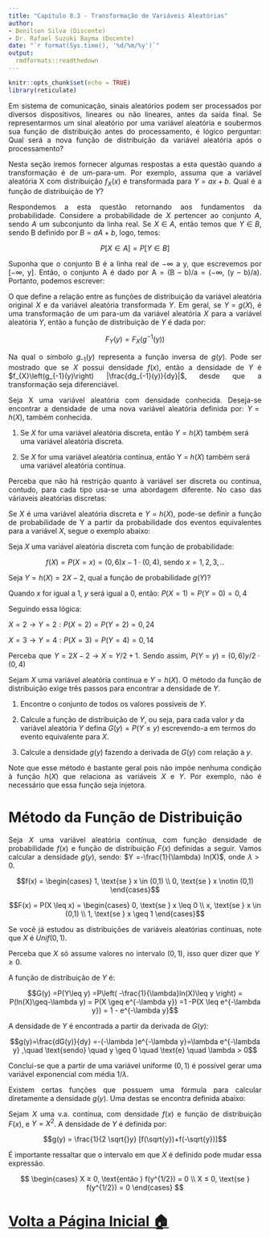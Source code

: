 ---
title: "Capítulo 8.3 - Transformação de Variáveis Aleatórias"
author: 
- Denilson Silva (Discente)
- Dr. Rafael Suzuki Bayma (Docente)
date: "`r format(Sys.time(), '%d/%m/%y')`"
output: 
  rmdformats::readthedown
---

```{r setup, include=FALSE}
knitr::opts_chunk$set(echo = TRUE)
library(reticulate)
```

<p ALIGN=justify>Em sistema de comunicação, sinais aleatórios podem ser processados por diversos dispositivos, lineares ou não lineares, antes da saída final. Se representarmos um sinal aleatório por uma variável aleatória e soubermos sua função de distribuição antes do processamento, é lógico perguntar: Qual será a nova função de distribuição da variável aleatória após o 
processamento?</p> 

<p ALIGN=justify>Nesta seção iremos fornecer algumas respostas a esta questão quando a transformação é de um-para-um. Por exemplo, assuma que a variável aleatória X com distribuição $f_{X}(x)$ é transformada para $Y = ax + b$. Qual é a função de distribuição de $Y$?</p>

<p ALIGN=justify>Respondemos a esta questão retornando aos fundamentos da probabilidade. Considere a probabilidade de $X$ pertencer ao conjunto $A$, sendo $A$ um subconjunto da linha real. Se $X ∈ A$, então temos que $Y ∈ B$, sendo B definido por $B = aA + b$, logo, temos:</p>

$$P[X \in A]  = P[Y \in B] \tag{8.43}$$

<p ALIGN=justify>Suponha que o conjunto B é a linha real de $-\infty$ a y, que escrevemos por [$-\infty$, y]. Então, o conjunto A é dado por A = (B – b)/a = ($-\infty$, (y – b)/a). Portanto, podemos escrever:</p>

\begin{align*}
F_{Y}(y) &= P[Y  \in ( -\infty, y]]\\
&= P[X  \in ( -\infty, (y-b)/a]]\\
&= F_{X}\left(\frac{y-b}{a}\right)\tag{8.44}
\end{align*}

<p ALIGN=justify>O que define a relação entre as funções de distribuição da variável aleatória original $X$ e da variável aleatória transformada $Y$. Em geral, se $Y = g(X)$, é uma transformação de um para-um da variável aleatória $X$ para a variável aleatória $Y$, então a função de distribuição de $Y$ é dada por:</p>

$$F_{Y}(y) = F_{X}\left(g^{-1}(y)\right)\tag{8.45}$$

<p ALIGN=justify>Na qual o símbolo $g_{–1}(y)$ representa a função inversa de $g(y)$. Pode ser mostrado que se $X$ possui densidade $f(x)$, então a densidade de $Y$ é $f_{X}\left(g_{-1}(y)\right) |\frac{dg_{-1}(y)}{dy}|$, desde que a transformação seja diferenciável.</p>

<p ALIGN=justify>Seja X uma variável aleatória com densidade conhecida. Deseja-se encontrar a densidade de uma nova variável aleatória definida por: $Y = h(X)$, também conhecida. </p>

1. Se $X$ for uma variável aleatória discreta, então $Y = h(X)$ também será uma variável aleatória discreta.

2. Se $X$ for uma variável aleatória contínua, então Y = $h(X)$ também será uma variável aleatória contínua.
 
<p ALIGN=justify>Perceba que não há restrição quanto à variável ser discreta ou contínua, contudo, para cada tipo usa-se uma abordagem diferente. No caso das váriaveis aleatórias discretas:</p>

<p ALIGN=justify>Se $X$ é uma variável aleatória discreta e $Y = h(X)$, pode-se definir a função de probabilidade de Y a partir da probabilidade dos eventos equivalentes para a variável $X$, segue o exemplo abaixo:</p>

<p ALIGN=justify>Seja $X$ uma variável aleatória discreta com função de probabilidade:</p>

$$f(X) = P(X = x) = (0,6)x-1\cdot(0,4) \textrm{, sendo }  x = 1,2,3,..$$

<p ALIGN=justify>Seja $Y = h(X) = 2X-2$, qual a função de probabilidade $g(Y)$?</p>

<p ALIGN=justify>Quando $x$ for igual a $1$, $y$ será igual a $0$, então: $P(X = 1) = P(Y = 0) = 0,4$</p>

<p ALIGN=justify>Seguindo essa lógica:</p>

$X = 2 → Y = 2: P(X = 2) = P(Y = 2) = 0,24$

$X = 3 → Y = 4: P(X = 3) = P(Y = 4) = 0,14$

<p ALIGN=justify>Perceba que $Y = 2X-2 → X = Y/2+1$. Sendo assim, $P(Y = y) = (0,6)y/2\cdot(0,4)$</p>

<p ALIGN=justify>Sejam $X$ uma variável aleatória contínua e $Y = h(X)$. O método da função de distribuição exige três passos para encontrar a densidade de $Y$.</p>
 
1. Encontre o conjunto de todos os valores possíveis de $Y$.

2. Calcule a função de distribuição de $Y$, ou seja, para cada valor $y$ da variável aleatória $Y$ defina $G(y) = P(Y ≤ y)$ escrevendo-a em termos do evento equivalente para $X$.

3. Calcule a densidade $g(y)$ fazendo a derivada de $G(y)$ com relação a $y$.
 
<p ALIGN=justify>Note que esse método é bastante geral pois não impõe nenhuma condição à função $h(X)$ que relaciona as variáveis $X$ e $Y$. Por exemplo, não é necessário que essa função seja injetora.</p>

# Método da Função de Distribuição
 
<p ALIGN=justify>Seja $X$ uma variável aleatória contínua, com função densidade de probabilidade $f(x)$ e função de distribuição $F(x)$ definidas a seguir. Vamos calcular a densidade $g(y)$, sendo: $Y =-\frac{1}{\lambda} ln(X)$, onde $λ > 0$.</p>

$$f(x) =
    \begin{cases}
        1, \text{se } x \in (0,1) \\
        0, \text{se } x \notin (0,1)
    \end{cases}$$

$$F(x) = P(X \leq x) = 
    \begin{cases}
        0, \text{se } x \leq 0 \\
        x, \text{se } x \in (0,1) \\
        1, \text{se } x \geq 1
    \end{cases}$$    


<p ALIGN=justify>Se você já estudou as distribuições de variáveis aleatórias contínuas, note que $X$ é $Unif(0,1)$.</p>

<p ALIGN=justify>Perceba que $X$ só assume valores no intervalo $(0,1)$, isso quer dizer que $Y ≥ 0$.</p>
 
<p ALIGN=justify>A função de distribuição de $Y$ é:</p>

$$G(y) =P(Y\leq y) =P\left( -\frac{1}{\lambda}ln(X)\leq y \right) = P(ln(X)\geq-\lambda y) = P(X \geq e^{-\lambda y}) =1 -P(X \leq e^{-\lambda y}) = 1 - e^{-\lambda y}$$
 
<p ALIGN=justify>A densidade de $Y$ é encontrada a partir da derivada de $G(y)$:</p>
 
$$g(y)=\frac{dG(y)}{dy} =-(-\lambda )e^{-\lambda y}=\lambda e^{-\lambda y} ,\quad \text{sendo} \quad y \geq 0 \quad \text{e} \quad \lambda > 0$$

<p ALIGN=justify>Conclui-se que a partir de uma variável uniforme $(0,1)$ é possível gerar uma variável exponencial com média $1/λ$.</p>
 
<p ALIGN=justify>Existem certas funções que possuem uma fórmula para calcular diretamente a densidade $g(y)$. Uma destas se encontra definida abaixo:</p>

<p ALIGN=justify>Sejam $X$ uma v.a. contínua, com densidade $f(x)$ e função de distribuição $F(x)$, e $Y = X^{2}$. A densidade de $Y$ é definida por:</p>

$$g(y) = \frac{1}{2 \sqrt{}y} [f(\sqrt{y})+f(-\sqrt{y})]$$

<p ALIGN=justify>É importante ressaltar que o intervalo em que $X$ é definido pode mudar essa expressão.</p>

$$
    \begin{cases}
        X ≥ 0, \text{então } f(y^{1/2}) = 0 \\
       X ≤ 0, \text{se } f(y^{1/2}) = 0
    \end{cases}
$$

# [Volta a Página Inicial 🏠](Página-Inicial.html)
